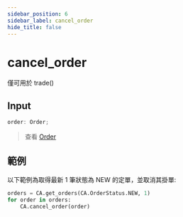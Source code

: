 ```yaml
---
sidebar_position: 6
sidebar_label: cancel_order
hide_title: false
---
```



# cancel_order

<Highlight color="#ffba00"> 僅可用於 trade() </Highlight>

## Input

```typescript
order: Order;
```

> 查看 [Order](/docs/developer/api/python/ca-objects/order)

## 範例

以下範例為取得最新 1 筆狀態為 NEW 的定單，並取消其掛單:

```python
orders = CA.get_orders(CA.OrderStatus.NEW, 1)
for order in orders:
    CA.cancel_order(order)
```
